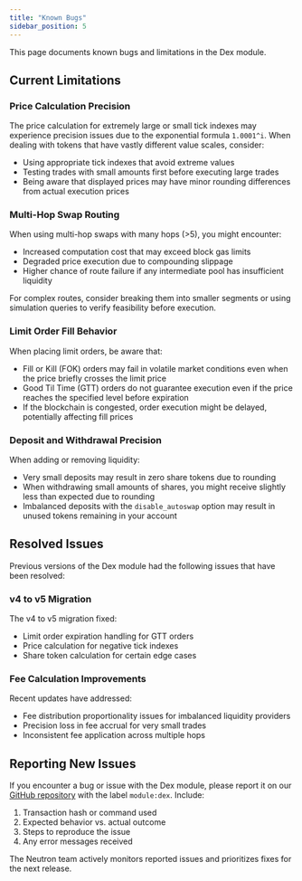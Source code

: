 ```yaml
---
title: "Known Bugs"
sidebar_position: 5
---
```


This page documents known bugs and limitations in the Dex module.

## Current Limitations

### Price Calculation Precision

The price calculation for extremely large or small tick indexes may experience precision issues due to the exponential formula `1.0001^i`. When dealing with tokens that have vastly different value scales, consider:

- Using appropriate tick indexes that avoid extreme values
- Testing trades with small amounts first before executing large trades
- Being aware that displayed prices may have minor rounding differences from actual execution prices

### Multi-Hop Swap Routing

When using multi-hop swaps with many hops (>5), you might encounter:

- Increased computation cost that may exceed block gas limits
- Degraded price execution due to compounding slippage
- Higher chance of route failure if any intermediate pool has insufficient liquidity

For complex routes, consider breaking them into smaller segments or using simulation queries to verify feasibility before execution.

### Limit Order Fill Behavior

When placing limit orders, be aware that:

- Fill or Kill (FOK) orders may fail in volatile market conditions even when the price briefly crosses the limit price
- Good Til Time (GTT) orders do not guarantee execution even if the price reaches the specified level before expiration
- If the blockchain is congested, order execution might be delayed, potentially affecting fill prices

### Deposit and Withdrawal Precision

When adding or removing liquidity:

- Very small deposits may result in zero share tokens due to rounding
- When withdrawing small amounts of shares, you might receive slightly less than expected due to rounding
- Imbalanced deposits with the `disable_autoswap` option may result in unused tokens remaining in your account

## Resolved Issues

Previous versions of the Dex module had the following issues that have been resolved:

### v4 to v5 Migration

The v4 to v5 migration fixed:

- Limit order expiration handling for GTT orders
- Price calculation for negative tick indexes
- Share token calculation for certain edge cases

### Fee Calculation Improvements

Recent updates have addressed:

- Fee distribution proportionality issues for imbalanced liquidity providers
- Precision loss in fee accrual for very small trades
- Inconsistent fee application across multiple hops

## Reporting New Issues

If you encounter a bug or issue with the Dex module, please report it on our [GitHub repository](https://github.com/neutron-org/neutron/issues) with the label `module:dex`. Include:

1. Transaction hash or command used
2. Expected behavior vs. actual outcome
3. Steps to reproduce the issue
4. Any error messages received

The Neutron team actively monitors reported issues and prioritizes fixes for the next release. 